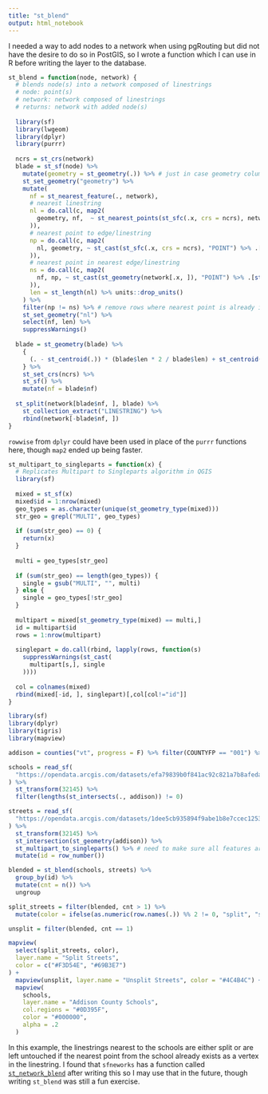 ```yaml
---
title: "st_blend"
output: html_notebook
---
```


I needed a way to add nodes to a network when using pgRouting but did not have the desire to do so in PostGIS, so I wrote  a function which I can use in R before writing the layer to the database. 
```r
st_blend = function(node, network) {
  # blends node(s) into a network composed of linestrings
  # node: point(s)
  # network: network composed of linestrings
  # returns: network with added node(s)
  
  library(sf)
  library(lwgeom)
  library(dplyr)
  library(purrr)
  
  ncrs = st_crs(network)
  blade = st_sf(node) %>%
    mutate(geometry = st_geometry(.)) %>% # just in case geometry column isn't named geometry
    st_set_geometry("geometry") %>%
    mutate(
      nf = st_nearest_feature(., network),
      # nearest linestring
      nl = do.call(c, map2(
        geometry, nf,  ~ st_nearest_points(st_sfc(.x, crs = ncrs), network[.y, ])
      )),
      # nearest point to edge/linestring
      np = do.call(c, map2(
        nl, geometry, ~ st_cast(st_sfc(.x, crs = ncrs), "POINT") %>% .[. != st_sfc(.y, crs = ncrs)]
      )),
      # nearest point in nearest edge/linestring
      ns = do.call(c, map2(
        nf, np, ~ st_cast(st_geometry(network[.x, ]), "POINT") %>% .[st_nearest_feature(st_sfc(.y, crs = ncrs), .)]
      )),
      len = st_length(nl) %>% units::drop_units()
    ) %>%
    filter(np != ns) %>% # remove rows where nearest point is already in nearest edge/linestring
    st_set_geometry("nl") %>%
    select(nf, len) %>%
    suppressWarnings()
  
  blade = st_geometry(blade) %>%
    {
      (. - st_centroid(.)) * (blade$len * 2 / blade$len) + st_centroid(.) # ensure line is long enough to split edge
    } %>%
    st_set_crs(ncrs) %>%
    st_sf() %>%
    mutate(nf = blade$nf)
  
  st_split(network[blade$nf, ], blade) %>%
    st_collection_extract("LINESTRING") %>%
    rbind(network[-blade$nf, ])
}
```
`rowwise` from `dplyr` could have been used in place of the `purrr` functions here, though `map2` ended up being faster. 
```r
st_multipart_to_singleparts = function(x) {
  # Replicates Multipart to Singleparts algorithm in QGIS
  library(sf)
  
  mixed = st_sf(x)
  mixed$id = 1:nrow(mixed)
  geo_types = as.character(unique(st_geometry_type(mixed)))
  str_geo = grepl("MULTI", geo_types)
  
  if (sum(str_geo) == 0) {
    return(x)
  }
  
  multi = geo_types[str_geo]
  
  if (sum(str_geo) == length(geo_types)) {
    single = gsub("MULTI", "", multi)
  } else {
    single = geo_types[!str_geo]
  }
  
  multipart = mixed[st_geometry_type(mixed) == multi,]
  id = multipart$id
  rows = 1:nrow(multipart)
  
  singlepart = do.call(rbind, lapply(rows, function(s)
    suppressWarnings(st_cast(
      multipart[s,], single
    ))))
  
  col = colnames(mixed)
  rbind(mixed[-id, ], singlepart)[,col[col!="id"]]
}
```

```r
library(sf)
library(dplyr)
library(tigris)
library(mapview)

addison = counties("vt", progress = F) %>% filter(COUNTYFP == "001") %>% st_transform(32145)

schools = read_sf(
  "https://opendata.arcgis.com/datasets/efa79839b0f841ac92c821a7b8afeda5_3.geojson"
) %>%
  st_transform(32145) %>%
  filter(lengths(st_intersects(., addison)) != 0)

streets = read_sf(
  "https://opendata.arcgis.com/datasets/1dee5cb935894f9abe1b8e7ccec1253e_39.geojson"
) %>%
  st_transform(32145) %>%
  st_intersection(st_geometry(addison)) %>%
  st_multipart_to_singleparts() %>% # need to make sure all features are linestrings  
  mutate(id = row_number())

blended = st_blend(schools, streets) %>%
  group_by(id) %>%
  mutate(cnt = n()) %>%
  ungroup

split_streets = filter(blended, cnt > 1) %>%
  mutate(color = ifelse(as.numeric(row.names(.)) %% 2 != 0, "split", "street"))

unsplit = filter(blended, cnt == 1)

mapview(
  select(split_streets, color),
  layer.name = "Split Streets",
  color = c("#F3D54E", "#69B3E7")
) +
  mapview(unsplit, layer.name = "Unsplit Streets", color = "#4C4B4C") +
  mapview(
    schools,
    layer.name = "Addison County Schools",
    col.regions = "#0D395F",
    color = "#000000",
    alpha = .2
  )
```

In this example, the linestrings nearest to the schools are either split or are left untouched if the nearest point from the school already exists as a vertex in the linestring. I found that `sfneworks` has a function called [`st_network_blend`](https://luukvdmeer.github.io/sfnetworks/reference/st_network_blend.html) after writing this so I may use that in the future, though writing `st_blend` was still a fun exercise.